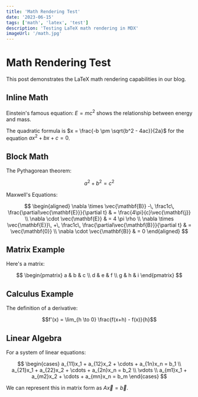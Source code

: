```yaml
---
title: 'Math Rendering Test'
date: '2023-06-15'
tags: ['math', 'latex', 'test']
description: 'Testing LaTeX math rendering in MDX'
imageUrl: '/math.jpg'
---
```


# Math Rendering Test

This post demonstrates the LaTeX math rendering capabilities in our blog.

## Inline Math

Einstein's famous equation: $E = mc^2$ shows the relationship between energy and mass.

The quadratic formula is $x = \frac{-b \pm \sqrt{b^2 - 4ac}}{2a}$ for the equation $ax^2 + bx + c = 0$.

## Block Math

The Pythagorean theorem:

$$a^2 + b^2 = c^2$$

Maxwell's Equations:

$$
\begin{aligned}
\nabla \times \vec{\mathbf{B}} -\, \frac1c\, \frac{\partial\vec{\mathbf{E}}}{\partial t} & = \frac{4\pi}{c}\vec{\mathbf{j}} \\
\nabla \cdot \vec{\mathbf{E}} & = 4 \pi \rho \\
\nabla \times \vec{\mathbf{E}}\, +\, \frac1c\, \frac{\partial\vec{\mathbf{B}}}{\partial t} & = \vec{\mathbf{0}} \\
\nabla \cdot \vec{\mathbf{B}} & = 0
\end{aligned}
$$

## Matrix Example

Here's a matrix:

$$
\begin{pmatrix}
a & b & c \\
d & e & f \\
g & h & i
\end{pmatrix}
$$

## Calculus Example

The definition of a derivative:

$$f'(x) = \lim_{h \to 0} \frac{f(x+h) - f(x)}{h}$$

## Linear Algebra

For a system of linear equations:

$$
\begin{cases}
a_{11}x_1 + a_{12}x_2 + \cdots + a_{1n}x_n = b_1 \\
a_{21}x_1 + a_{22}x_2 + \cdots + a_{2n}x_n = b_2 \\
\vdots \\
a_{m1}x_1 + a_{m2}x_2 + \cdots + a_{mn}x_n = b_m
\end{cases}
$$

We can represent this in matrix form as $A\vec{x} = \vec{b}$.
